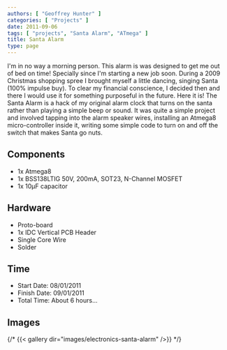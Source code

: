 ```yaml
---
authors: [ "Geoffrey Hunter" ]
categories: [ "Projects" ]
date: 2011-09-06
tags: [ "projects", "Santa Alarm", "ATmega" ]
title: Santa Alarm
type: page
---
```



I'm in no way a morning person. This alarm is was designed to get me out of bed on time! Specially since I'm starting a new job soon. During a 2009 Christmas shopping spree I brought myself a little dancing, singing Santa (100% impulse buy). To clear my financial conscience, I decided then and there I would use it for something purposeful in the future. Here it is! The Santa Alarm is a hack of my original alarm clock that turns on the santa rather than playing a simple beep or sound. It was quite a simple project and involved tapping into the alarm speaker wires, installing an Atmega8 micro-controller inside it, writing some simple code to turn on and off the switch that makes Santa go nuts.

## Components

* 1x Atmega8
* 1x BSS138LTIG 50V, 200mA, SOT23, N-Channel MOSFET
* 1x 10µF capacitor

## Hardware

* Proto-board
* 1x IDC Vertical PCB Header
* Single Core Wire
* Solder

## Time

* Start Date: 08/01/2011
* Finish Date: 09/01/2011
* Total Time: About 6 hours...

## Images

{/* {{< gallery dir="images/electronics-santa-alarm" />}} */}